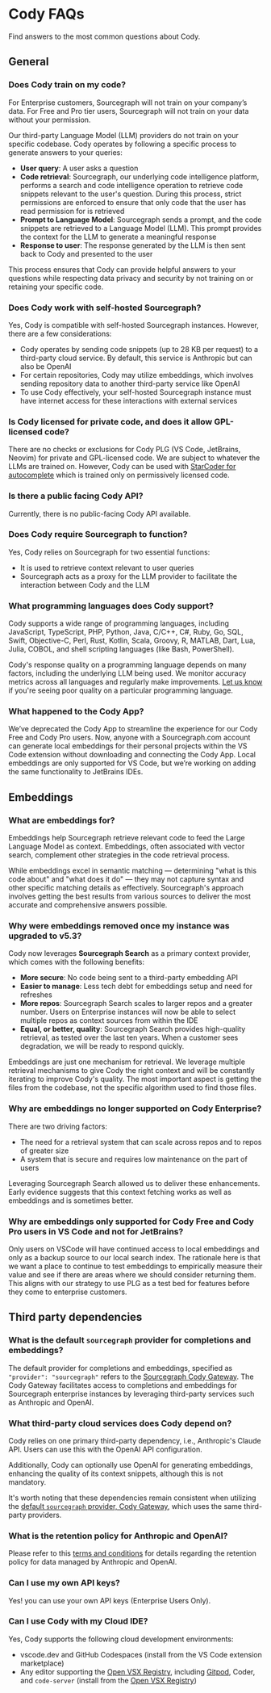 # Cody FAQs

<p className="subtitle">Find answers to the most common questions about Cody.</p>

## General

### Does Cody train on my code?

For Enterprise customers, Sourcegraph will not train on your company’s data. For Free and Pro tier users, Sourcegraph will not train on your data without your permission.

Our third-party Language Model (LLM) providers do not train on your specific codebase. Cody operates by following a specific process to generate answers to your queries:

- **User query**: A user asks a question
- **Code retrieval**: Sourcegraph, our underlying code intelligence platform, performs a search and code intelligence operation to retrieve code snippets relevant to the user's question. During this process, strict permissions are enforced to ensure that only code that the user has read permission for is retrieved
- **Prompt to Language Model**: Sourcegraph sends a prompt, and the code snippets are retrieved to a Language Model (LLM). This prompt provides the context for the LLM to generate a meaningful response
- **Response to user**: The response generated by the LLM is then sent back to Cody and presented to the user

This process ensures that Cody can provide helpful answers to your questions while respecting data privacy and security by not training on or retaining your specific code.

### Does Cody work with self-hosted Sourcegraph?

Yes, Cody is compatible with self-hosted Sourcegraph instances. However, there are a few considerations:

- Cody operates by sending code snippets (up to 28 KB per request) to a third-party cloud service. By default, this service is Anthropic but can also be OpenAI
- For certain repositories, Cody may utilize embeddings, which involves sending repository data to another third-party service like OpenAI
- To use Cody effectively, your self-hosted Sourcegraph instance must have internet access for these interactions with external services

### Is Cody licensed for private code, and does it allow GPL-licensed code?

There are no checks or exclusions for Cody PLG (VS Code, JetBrains, Neovim) for private and GPL-licensed code. We are subject to whatever the LLMs are trained on. However, Cody can be used with [StarCoder for autocomplete](/cody/clients/enable-cody-enterprise#use-starcoder-for-autocomplete) which is trained only on permissively licensed code.

### Is there a public facing Cody API?

Currently, there is no public-facing Cody API available.

### Does Cody require Sourcegraph to function?

Yes, Cody relies on Sourcegraph for two essential functions:

- It is used to retrieve context relevant to user queries
- Sourcegraph acts as a proxy for the LLM provider to facilitate the interaction between Cody and the LLM

### What programming languages does Cody support?

Cody supports a wide range of programming languages, including JavaScript, TypeScript, PHP, Python, Java, C/C++, C#, Ruby, Go, SQL, Swift, Objective-C, Perl, Rust, Kotlin, Scala, Groovy, R, MATLAB, Dart, Lua, Julia, COBOL, and shell scripting languages (like Bash, PowerShell).

Cody's response quality on a programming language depends on many factors, including the underlying LLM being used. We monitor accuracy metrics across all languages and regularly make improvements. [Let us know](https://community.sourcegraph.com/) if you're seeing poor quality on a particular programming language.

### What happened to the Cody App?

We’ve deprecated the Cody App to streamline the experience for our Cody Free and Cody Pro users. Now, anyone with a Sourcegraph.com account can generate local embeddings for their personal projects within the VS Code extension without downloading and connecting the Cody App. Local embeddings are only supported for VS Code, but we’re working on adding the same functionality to JetBrains IDEs.

## Embeddings

### What are embeddings for?

Embeddings help Sourcegraph retrieve relevant code to feed the Large Language Model as context. Embeddings, often associated with vector search, complement other strategies in the code retrieval process.

While embeddings excel in semantic matching — determining "what is this code about" and "what does it do" — they may not capture syntax and other specific matching details as effectively. Sourcegraph's approach involves getting the best results from various sources to deliver the most accurate and comprehensive answers possible.

### Why were embeddings removed once my instance was upgraded to v5.3?

Cody now leverages **Sourcegraph Search** as a primary context provider, which comes with the following benefits:

- **More secure**: No code being sent to a third-party embedding API
- **Easier to manage**: Less tech debt for embeddings setup and need for refreshes
- **More repos**: Sourcegraph Search scales to larger repos and a greater number. Users on Enterprise instances will now be able to select multiple repos as context sources from within the IDE
- **Equal, or better, quality**: Sourcegraph Search provides high-quality retrieval, as tested over the last ten years. When a customer sees degradation, we will be ready to respond quickly.

Embeddings are just one mechanism for retrieval. We leverage multiple retrieval mechanisms to give Cody the right context and will be constantly iterating to improve Cody's quality. The most important aspect is getting the files from the codebase, not the specific algorithm used to find those files.

### Why are embeddings no longer supported on Cody Enterprise?

There are two driving factors:

- The need for a retrieval system that can scale across repos and to repos of greater size
- A system that is secure and requires low maintenance on the part of users

Leveraging Sourcegraph Search allowed us to deliver these enhancements. Early evidence suggests that this context fetching works as well as embeddings and is sometimes better.

### Why are embeddings only supported for Cody Free and Cody Pro users in VS Code and not for JetBrains?

Only users on VSCode will have continued access to local embeddings and only as a backup source to our local search index. The rationale here is that we want a place to continue to test embeddings to empirically measure their value and see if there are areas where we should consider returning them. This aligns with our strategy to use PLG as a test bed for features before they come to enterprise customers.

## Third party dependencies

### What is the default `sourcegraph` provider for completions and embeddings?

The default provider for completions and embeddings, specified as `"provider": "sourcegraph"` refers to the [Sourcegraph Cody Gateway](/cody/core-concepts/cody-gateway). The Cody Gateway facilitates access to completions and embeddings for Sourcegraph enterprise instances by leveraging third-party services such as Anthropic and OpenAI.

### What third-party cloud services does Cody depend on?

Cody relies on one primary third-party dependency, i.e., Anthropic's Claude API. Users can use this with the OpenAI API configuration.

Additionally, Cody can optionally use OpenAI for generating embeddings, enhancing the quality of its context snippets, although this is not mandatory.

It's worth noting that these dependencies remain consistent when utilizing the [default `sourcegraph` provider, Cody Gateway](/cody/core-concepts/cody-gateway), which uses the same third-party providers.

### What is the retention policy for Anthropic and OpenAI?

Please refer to this [terms and conditions](https://about.sourcegraph.com/terms/cody-notice) for details regarding the retention policy for data managed by Anthropic and OpenAI.

### Can I use my own API keys?

Yes! you can use your own API keys (Enterprise Users Only).

### Can I use Cody with my Cloud IDE?

Yes, Cody supports the following cloud development environments:

- vscode.dev and GitHub Codespaces (install from the VS Code extension marketplace)
- Any editor supporting the [Open VSX Registry](https://open-vsx.org/extension/sourcegraph/cody-ai), including [Gitpod](https://www.gitpod.io/blog/boosting-developer-productivity-unleashing-the-power-of-sourcegraph-cody-in-gitpod), Coder, and `code-server` (install from the [Open VSX Registry](https://open-vsx.org/extension/sourcegraph/cody-ai))
